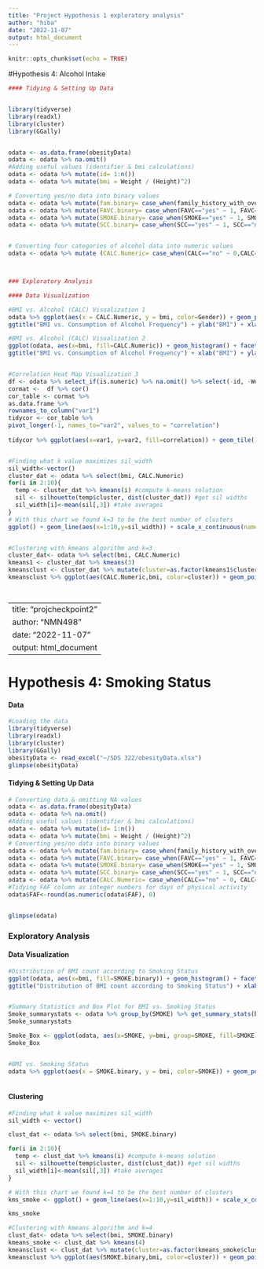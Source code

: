 ```yaml
---
title: "Project Hypothesis 1 exploratory analysis"
author: "hiba"
date: "2022-11-07"
output: html_document
---
```


```r
knitr::opts_chunk$set(echo = TRUE)
```

#Hypothesis 4: Alcohol Intake
```R
#### Tidying & Setting Up Data


library(tidyverse)
library(readxl)
library(cluster)
library(GGally)


odata <- as.data.frame(obesityData)
odata <- odata %>% na.omit()
#Adding useful values (identifier & bmi calculations)
odata <- odata %>% mutate(id= 1:n())
odata <- odata %>% mutate(bmi = Weight / (Height)^2) 

# Converting yes/no data into binary values
odata <- odata %>% mutate(fam.binary= case_when(family_history_with_overweight=="yes" ~ 1, family_history_with_overweight=="no" ~ 0 ))
odata <- odata %>% mutate(FAVC.binary= case_when(FAVC=="yes" ~ 1, FAVC=="no" ~ 0 ))
odata <- odata %>% mutate(SMOKE.binary= case_when(SMOKE=="yes" ~ 1, SMOKE=="no" ~ 0 ))
odata <- odata %>% mutate(SCC.binary= case_when(SCC=="yes" ~ 1, SCC=="no" ~ 0 ))


# Converting four categories of alcohol data into numeric values 
odata <- odata %>% mutate (CALC.Numeric= case_when(CALC=="no" ~ 0,CALC=="Sometimes" ~ 1,CALC=="Frequently" ~ 2, CALC=="Always" ~ 3))




```



```R
### Exploratory Analysis

#### Data Visualization

#BMI vs. Alcohol (CALC) Visualization 1
odata %>% ggplot(aes(x = CALC.Numeric, y = bmi, color=Gender)) + geom_point() +
ggtitle("BMI vs. Consumption of Alcohol Frequency") + ylab("BMI") + xlab("Alcohol Frequency") 

#BMI vs. Alcohol (CALC) Visualization 2
ggplot(odata, aes(x=bmi, fill=CALC.Numeric)) + geom_histogram() + facet_wrap(~CALC.Numeric)  +
ggtitle("BMI vs. Consumption of Alcohol Frequency") + xlab("BMI") + ylab("Count") 


#Correlation Heat Map Visualization 3
df <- odata %>% select_if(is.numeric) %>% na.omit() %>% select(-id, -Weight, -Height, -Age, -contains("binary"))
cormat <-  df %>% cor()
cor_table <- cormat %>%
as.data.frame %>%
rownames_to_column("var1")
tidycor <- cor_table %>%
pivot_longer(-1, names_to="var2", values_to = "correlation") 
  
tidycor %>% ggplot(aes(x=var1, y=var2, fill=correlation)) + geom_tile()



```
```R
#Finding what k value maximizes sil_width
sil_width<-vector()
cluster_dat <- odata %>% select(bmi, CALC.Numeric)
for(i in 2:10){
  temp <- cluster_dat %>% kmeans(i) #compute k-means solution
  sil <- silhouette(temp$cluster, dist(cluster_dat)) #get sil widths
  sil_width[i]<-mean(sil[,3]) #take averages 
}
# With this chart we found k=3 to be the best number of clusters
ggplot() + geom_line(aes(x=1:10,y=sil_width)) + scale_x_continuous(name="k",breaks=1:10)


#Clustering with kmeans algorithm and k=3
cluster_dat<- odata %>% select(bmi, CALC.Numeric)
kmeans1 <- cluster_dat %>% kmeans(3)
kmeansclust <- cluster_dat %>% mutate(cluster=as.factor(kmeans1$cluster)) 
kmeansclust %>% ggplot(aes(CALC.Numeric,bmi, color=cluster)) + geom_point() + ggtitle("Kmeans Clustering of Data")




```


---
title: "projcheckpoint2"
author: "NMN498"
date: "2022-11-07"
output: html_document
---


# Hypothesis 4: Smoking Status

#### Data 
```R
#Loading the data
library(tidyverse)
library(readxl)
library(cluster)
library(GGally)
obesityData <- read_excel("~/SDS 322/obesityData.xlsx")
glimpse(obesityData)
```
#### Tidying & Setting Up Data
```R
# Converting data & omitting NA values
odata <- as.data.frame(obesityData)
odata <- odata %>% na.omit()
#Adding useful values (identifier & bmi calculations)
odata <- odata %>% mutate(id= 1:n())
odata <- odata %>% mutate(bmi = Weight / (Height)^2) 
# Converting yes/no data into binary values
odata <- odata %>% mutate(fam.binary= case_when(family_history_with_overweight=="yes" ~ 1, family_history_with_overweight=="no" ~ 0 ))
odata <- odata %>% mutate(FAVC.binary= case_when(FAVC=="yes" ~ 1, FAVC=="no" ~ 0 ))
odata <- odata %>% mutate(SMOKE.binary= case_when(SMOKE=="yes" ~ 1, SMOKE=="no" ~ 0 ))
odata <- odata %>% mutate(SCC.binary= case_when(SCC=="yes" ~ 1, SCC=="no" ~ 0 ))
odata <- odata %>% mutate(CALC.Numeric= case_when(CALC=="no" ~ 0, CALC=="Sometimes" ~ 1, CALC=="Frequently" ~ 2, CALC=="Always" ~ 3))
#Tidying FAF column as integer numbers for days of physical activity
odata$FAF<-round(as.numeric(odata$FAF), 0)


glimpse(odata)
```

### Exploratory Analysis

#### Data Visualization
```R

#Distribution of BMI count according to Smoking Status
ggplot(odata, aes(x=bmi, fill=SMOKE.binary)) + geom_histogram() + facet_wrap(~SMOKE.binary)  +
ggtitle("Distribution of BMI count according to Smoking Status") + xlab("BMI") + ylab("Count") 


#Summary Statistics and Box Plot for BMI vs. Smoking Status
Smoke_summarystats <- odata %>% group_by(SMOKE) %>% get_summary_stats(bmi, type="common")
Smoke_summarystats

Smoke_Box <- ggplot(odata, aes(x=SMOKE, y=bmi, group=SMOKE, fill=SMOKE)) + geom_boxplot() + scale_fill_brewer(palette = "Blues") + theme_minimal() + xlab("Smoking Status")+ ylab("BMI") + ggtitle("Box Plot of BMI vs. Smoking Status") 
Smoke_Box 


#BMI vs. Smoking Status 
odata %>% ggplot(aes(x = SMOKE.binary, y = bmi, color=SMOKE)) + geom_point() + ggtitle("BMI vs. Smoking Status") + ylab("BMI") + xlab("SMOKE") 
          

```

#### Clustering

```R
#Finding what k value maximizes sil_width
sil_width <- vector()

clust_dat <- odata %>% select(bmi, SMOKE.binary)

for(i in 2:10){
  temp <- clust_dat %>% kmeans(i) #compute k-means solution
  sil <- silhouette(temp$cluster, dist(clust_dat)) #get sil widths
  sil_width[i]<-mean(sil[,3]) #take averages 
}

# With this chart we found k=4 to be the best number of clusters
kms_smoke <- ggplot() + geom_line(aes(x=1:10,y=sil_width)) + scale_x_continuous(name="k",breaks=1:10) + ggtitle("Smoking Status Kmean")

kms_smoke

#Clustering with kmeans algorithm and k=4
clust_dat<- odata %>% select(bmi, SMOKE.binary)
kmeans_smoke <- clust_dat %>% kmeans(4)
kmeansclust <- clust_dat %>% mutate(cluster=as.factor(kmeans_smoke$cluster)) 
kmeansclust %>% ggplot(aes(SMOKE.binary,bmi, color=cluster)) + geom_point() + ggtitle("Kmeans Clustering of Smoke Status Data")

```
